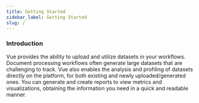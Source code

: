 ```yaml
---
title: Getting Started
sidebar_label: Getting Started
slug: /
---
```





<head>
  <title>Getting started</title>
  <meta name="description" content="" />
</head>

### Introduction

Vue provides the ability to upload and utilize datasets in your workflows. Document processing workflows often generate large datasets that are challenging to track. Vue also enables the analysis and profiling of datasets directly on the platform, for both existing and newly uploaded/generated ones. You can generate and create reports to view metrics and visualizations, obtaining the information you need in a quick and readable manner.
